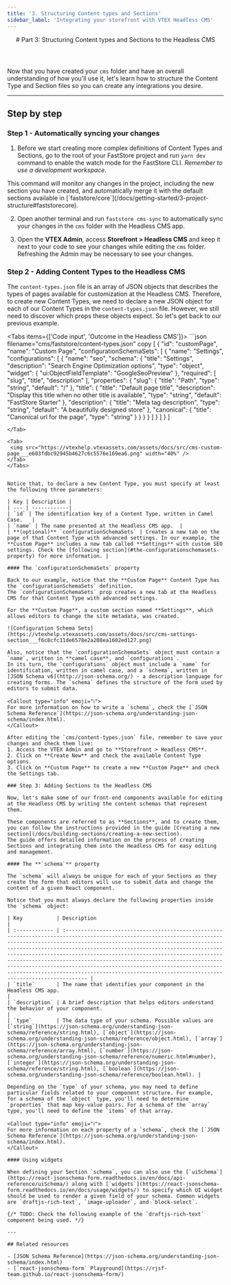 ```yaml
---
title: '3. Structuring Content types and Sections'
sidebar_label: 'Integrating your storefront with VTEX Headless CMS'
---
```





<header>
# Part 3: Structuring Content types and Sections to the Headless CMS
</header>

Now that you have created your `cms` folder and have an overall understanding of how you'll use it, let's learn how to structure the Content Type and Section files so you can create any integrations you desire. 

---

## Step by step

### Step 1 - Automatically syncing your changes

1. Before we start creating more complex definitions of Content Types and Sections, go to the root of your FastStore project and run `yarn dev` command to enable the watch mode for the FastStore CLI.  _Remember to use a development workspace._

<Callout type="info" emoji="ℹ️">
This command will monitor any changes in the project, including the new section you have created, and automatically merge it with the default sections available in [`faststore/core`](/docs/getting-started/3-project-structure#faststorecore).
</Callout>

2. Open another terminal and run `faststore cms-sync` to automatically sync your changes in the `cms` folder with the Headless CMS app.

2. Open the **VTEX Admin**, access **Storefront > Headless CMS** and keep it next to your code to see your changes while editing the `cms` folder. Refreshing the Admin may be necessary to see your changes.

### Step 2 - Adding Content Types to the Headless CMS

The `content-types.json` file is an array of JSON objects that describes the types of pages available for customization at the Headless CMS. Therefore, to create new Content Types, we need to declare a new JSON object for each of our Content Types in the `content-types.json` file. However, we still need to discover which props these objects expect. So let's get back to our previous example.

<Tabs items={['Code input', 'Outcome in the Headless CMS']}>
  <Tab>
    ```json filename="cms/faststore/content-types.json" copy 
    [
       {
        "id": "customPage",
        "name": "Custom Page",
        "configurationSchemaSets": [
          {
            "name": "Settings",
            "configurations": [
              {
                "name": "seo",
                "schema": {
                  "title": "Settings",
                  "description": "Search Engine Optimization options",
                  "type": "object",
                  "widget": {
                    "ui:ObjectFieldTemplate": "GoogleSeoPreview"
                  },
                  "required": [
                    "slug",
                    "title",
                    "description"
                  ],
                  "properties": {
                    "slug": {
                      "title": "Path",
                      "type": "string",
                      "default": "/"
                    },
                    "title": {
                      "title": "Default page title",
                      "description": "Display this title when no other title is available",
                      "type": "string",
                      "default": "FastStore Starter"
                    },
                    "description": {
                      "title": "Meta tag description",
                      "type": "string",
                      "default": "A beautifully designed store"
                    },
                    "canonical": {
                      "title": "Canonical url for the page",
                      "type": "string"
                    }
                  }
                }
              }
            ]
          }
        ]
      }
    ]

   ```
  </Tab>

  <Tab>
    <img src="https://vtexhelp.vtexassets.com/assets/docs/src/cms-custom-page___e603fdbc92945b4627c6c5576e169ea6.png" width="40%" />
  </Tab>
</Tabs>


Notice that, to declare a new Content Type, you must specify at least the following three parameters:

| Key | Description |
| --- | ------------|
| `id` | The identification key of a Content Type, written in Camel Case.   |
| `name` | The name presented at the Headless CMS app.  |
| **(optional)** `configurationSchemaSets` | Creates a new tab on the page of that Content Type with advanced settings. In our example, the **Custom Page** includes a new tab called **Settings** with custom SEO settings. Check the [following section](#the-configurationschemasets-property) for more information. |

#### The `configurationSchemaSets` property

Back to our example, notice that the **Custom Page** Content Type has the `configurationSchemaSets` definition. 
The `configurationSchemaSets` prop creates a new tab at the Headless CMS for that Content Type with advanced settings.

For the **Custom Page**, a custom section named **Settings**, which allows editors to change the site metadata, was created.

![Configuration Schema Sets](https://vtexhelp.vtexassets.com/assets/docs/src/cms-settings-section___f6c8cfc11de6578e2a208ea1602ed127.png) 

Also, notice that the `configurationSchemaSets` object must contain a `name`, written in **camel case**, and `configurations`. 
In its turn, the `configurations` object must include a `name` for identification, written in camel case, and a `schema`, written in [JSON Schema v6](http://json-schema.org/) - a description language for creating forms. The `schema` defines the structure of the form used by editors to submit data.

<Callout type="info" emoji="ℹ️">
  For more information on how to write a `schema`, check the [`JSON Schema Reference`](https://json-schema.org/understanding-json-schema/index.html).
</Callout>

After editing the `cms/content-types.json` file, remember to save your changes and check them live:
1. Access the VTEX Admin and go to **Storefront > Headless CMS**. 
2. Click on **Create New** and check the available Content Type options. 
3. Click on **Custom Page** to create a new **Custom Page** and check the Settings tab.

### Step 3: Adding Sections to the Headless CMS

Now, let's make some of our front-end components available for editing at the Headless CMS by writing the content schemas that represent them.

These components are referred to as **Sections**, and to create them, 
you can follow the instructions provided in the guide [Creating a new section](/docs/building-sections/creating-a-new-section). 
The guide offers detailed information on the process of creating Sections and integrating them into the Headless CMS for easy editing and management.

#### The **`schema`** property

The `schema` will always be unique for each of your Sections as they create the form that editors will use to submit data and change the content of a given React component.

Notice that you must always declare the following properties inside the `schema` object:

| Key           | Description                                                                                                                                                                                                                                                                                                                                                                                                                                                                                                                                                                              |
| :------------ | :--------------------------------------------------------------------------------------------------------------------------------------------------------------------------------------------------------------------------------------------------------------------------------------------------------------------------------------------------------------------------------------------------------------------------------------------------------------------------------------------------------------------------------------------------------------------------------------- |
| `title`       | The name that identifies your component in the Headless CMS app.                                                                                                                                                                                                                                                                                                                                                                                                                                                                                                                     |
| `description` | A brief description that helps editors understand the behavior of your component.                                                                                                                                                                                                                                                                                                                                                                                                                                                                                                        |
| `type`        | The data type of your schema. Possible values are [`string`](https://json-schema.org/understanding-json-schema/reference/string.html), [`object`](https://json-schema.org/understanding-json-schema/reference/object.html), [`array`](https://json-schema.org/understanding-json-schema/reference/array.html), [`number`](https://json-schema.org/understanding-json-schema/reference/numeric.html#number), [`integer`](https://json-schema.org/understanding-json-schema/reference/string.html), [`boolean`](https://json-schema.org/understanding-json-schema/reference/boolean.html). |

Depending on the `type` of your schema, you may need to define particular fields related to your component structure. For example, for a schema of the `object` type, you'll need to determine `properties` that map key-value pairs. For a schema of the `array` type, you'll need to define the `items` of that array.

<Callout type="info" emoji="ℹ️">
  For more information on each property of a `schema`, check the [`JSON Schema Reference`](https://json-schema.org/understanding-json-schema/index.html).
</Callout>

#### Using widgets

When defining your Section `schema`, you can also use the [`uiSchema`](https://react-jsonschema-form.readthedocs.io/en/docs/api-reference/uiSchema/) along with [`widgets`](https://react-jsonschema-form.readthedocs.io/en/docs/usage/widgets/) to specify which UI widget should be used to render a given field of your schema. Common widgets are `draftjs-rich-text`, `image-uploader`, and `block-select`.

{/* TODO: Check the following example of the `draftjs-rich-text` component being used. */}

---

## Related resources

- [JSON Schema Reference](https://json-schema.org/understanding-json-schema/index.html)
- [`react-jsonschema-form` Playground](https://rjsf-team.github.io/react-jsonschema-form/)